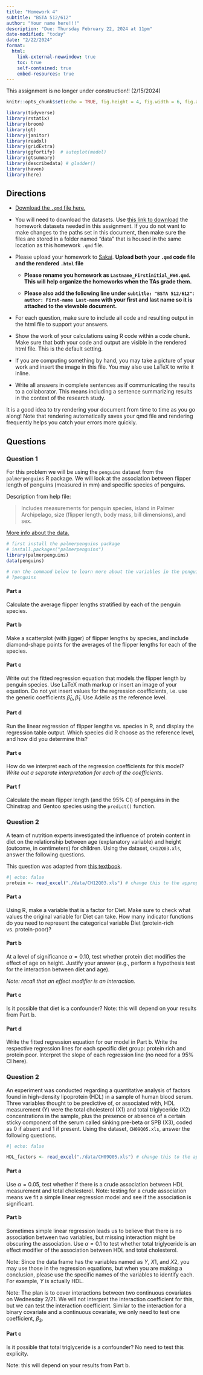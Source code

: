 ```yaml
---
title: "Homework 4"
subtitle: "BSTA 512/612"
author: "Your name here!!!"
description: "Due: Thursday February 22, 2024 at 11pm"
date-modified: "today"
date: "2/22/2024"
format: 
  html:
    link-external-newwindow: true
    toc: true
    self-contained: true
    embed-resources: true
---
```


::: callout-important
This assignment is no longer under construction!! (2/15/2024)
:::

```{=html}
<style>div.blue { background-color:#e6f0ff; border-radius: 5px; padding: 20px;}</style>
```
```r
knitr::opts_chunk$set(echo = TRUE, fig.height = 4, fig.width = 6, fig.align = "center")

library(tidyverse)
library(rstatix)
library(broom)
library(gt)
library(janitor)
library(readxl)
library(gridExtra)
library(ggfortify)  # autoplot(model)
library(gtsummary)
library(describedata) # gladder()
library(haven)
library(here)
```


## Directions

-   [Download the `.qmd` file here.](https://github.com/nwakim/W2024_BSTA_512/blob/main/homework/HW4.qmd)

-   You will need to download the datasets. Use [this link to download](https://ohsuitg-my.sharepoint.com/:f:/r/personal/wakim_ohsu_edu/Documents/Teaching/Classes/W2024_BSTA_512_612/Student_files/Data/Homework?csf=1&web=1&e=QEsqb9) the homework datasets needed in this assignment. If you do not want to make changes to the paths set in this document, then make sure the files are stored in a folder named "data" that is housed in the same location as this homework `.qmd` file.

-   Please upload your homework to [Sakai](https://sakai.ohsu.edu/portal/site/BSTA-512-1-AB-W24/tool/961ec5ef-d7f9-4518-be16-25f7af3d6be4). **Upload both your `.qmd` code file and the rendered `.html` file**

    -   **Please rename you homework as `Lastname_Firstinitial_HW4.qmd`. This will help organize the homeworks when the TAs grade them.**

    -   **Please also add the following line under `subtitle: "BSTA 512/612"`: `author: First-name Last-name` with your first and last name so it is attached to the viewable document.**

-   For each question, make sure to include all code and resulting output in the html file to support your answers.

-   Show the work of your calculations using R code within a code chunk. Make sure that both your code and output are visible in the rendered html file. This is the default setting.

-   If you are computing something by hand, you may take a picture of your work and insert the image in this file. You may also use LaTeX to write it inline.

-   Write all answers in complete sentences as if communicating the results to a collaborator. This means including a sentence summarizing results in the context of the research study.

::: callout-tip
It is a good idea to try rendering your document from time to time as you go along! Note that rendering automatically saves your qmd file and rendering frequently helps you catch your errors more quickly.
:::

## Questions

### Question 1

For this problem we will be using the `penguins` dataset from the `palmerpenguins` R package. We will look at the association between flipper length of penguins (measured in mm) and specific species of penguins.

Description from help file:

> Includes measurements for penguin species, island in Palmer Archipelago, size (flipper length, body mass, bill dimensions), and sex.

[More info about the data.](https://allisonhorst.github.io/palmerpenguins/)

```r
# first install the palmerpenguins package
# install.packages("palmerpenguins")
library(palmerpenguins)
data(penguins)

# run the command below to learn more about the variables in the penguins dataset
# ?penguins
```

#### Part a

Calculate the average flipper lengths stratified by each of the penguin species.

#### Part b

Make a scatterplot (with jigger) of flipper lengths by species, and include diamond-shape points for the averages of the flipper lengths for each of the species.

#### Part c

Write out the fitted regression equation that models the flipper length by penguin species. Use LaTeX math markup or insert an image of your equation. Do not yet insert values for the regression coefficients, i.e. use the generic coefficients $\widehat{\beta}_0, \widehat{\beta}_1$. Use Adelie as the reference level.

#### Part d

Run the linear regression of flipper lengths vs. species in R, and display the regression table output. Which species did R choose as the reference level, and how did you determine this?

#### Part e

How do we interpret each of the regression coefficients for this model? *Write out a separate interpretation for each of the coefficients.*

#### Part f

Calculate the mean flipper length (and the 95% CI) of penguins in the Chinstrap and Gentoo species using the `predict()` function.

### Question 2

A team of nutrition experts investigated the influence of protein content in diet on the relationship between age (explanatory variable) and height (outcome, in centimeters) for children. Using the dataset, `CH12Q03.xls`, answer the following questions.

This question was adapted from [this textbook](https://catalog.lib.uchicago.edu/vufind/Record/7546272).

```r
#| echo: false
protein <- read_excel("./data/CH12Q03.xls") # change this to the appropriate file location
```

#### Part a

Using R, make a variable that is a factor for Diet. Make sure to check what values the original variable for Diet can take. How many indicator functions do you need to represent the categorical variable Diet (protein-rich vs. protein-poor)?


#### Part b

At a level of significance $\alpha = 0.10$, test whether protein diet modifies the effect of age on height. Justify your answer (e.g., perform a hypothesis test for the interaction between diet and age).

*Note: recall that an effect modifier is an interaction.*

#### Part c

Is it possible that diet is a confounder? Note: this will depend on your results from Part b. 

#### Part d

Write the fitted regression equation for our model in Part b. Write the respective regression lines for each specific diet group: protein rich and protein poor. Interpret the slope of each regression line (no need for a 95% CI here).

### Question 2

An experiment was conducted regarding a quantitative analysis of factors found in high-density lipoprotein (HDL) in a sample of human blood serum. Three variables thought to be predictive of, or associated with, HDL measurement (Y) were the total cholesterol (X1) and total triglyceride (X2) concentrations in the sample, plus the presence or absence of a certain sticky component of the serum called sinking pre-beta or SPB (X3), coded as 0 if absent and 1 if present. Using the dataset, `CH09Q05.xls`, answer the following questions.

```r
#| echo: false

HDL_factors <- read_excel("./data/CH09Q05.xls") # change this to the appropriate file location
```

#### Part a

Use $\alpha= 0.05$, test whether if there is a crude association between HDL measurement and total cholesterol. Note: testing for a crude association means we fit a simple linear regression model and see if the association is significant. 

#### Part b

Sometimes simple linear regression leads us to believe that there is no association between two variables, but missing interaction might be obscuring the association. Use $\alpha= 0.1$ to test whether total triglyceride is an effect modifier of the association between HDL and total cholesterol. 

Note: Since the data frame has the variables named as $Y$, $X1$, and $X2$, you may use those in the regression equations, but when you are making a conclusion, please use the specific names of the variables to identify each. For example, $Y$ is actually HDL. 

Note: The plan is to cover interactions between two continuous covariates on Wednesday 2/21. We will not interpret the interaction coefficient for this, but we can test the interaction coefficient. Similar to the interaction for a binary covariate and a continuous covariate, we only need to test one coefficient, $\beta_3$.

#### Part c

Is it possible that total triglyceride is a confounder? No need to test this explicity.

Note: this will depend on your results from Part b. 


